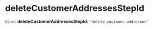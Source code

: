 
# deleteCustomerAddressesStepId

 `Const` **deleteCustomerAddressesStepId**: `"delete-customer-addresses"`
